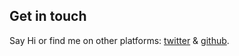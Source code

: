 ## Get in touch

Say Hi or find me on other platforms: [twitter](https://twitter.com/ShuKamble) & [github](https://github.com/shubhamkamble24109135).
